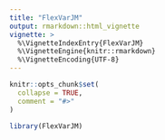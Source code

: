 ```yaml
---
title: "FlexVarJM"
output: rmarkdown::html_vignette
vignette: >
  %\VignetteIndexEntry{FlexVarJM}
  %\VignetteEngine{knitr::rmarkdown}
  %\VignetteEncoding{UTF-8}
---
```


```r
knitr::opts_chunk$set(
  collapse = TRUE,
  comment = "#>"
)
```

```r
library(FlexVarJM)
```
